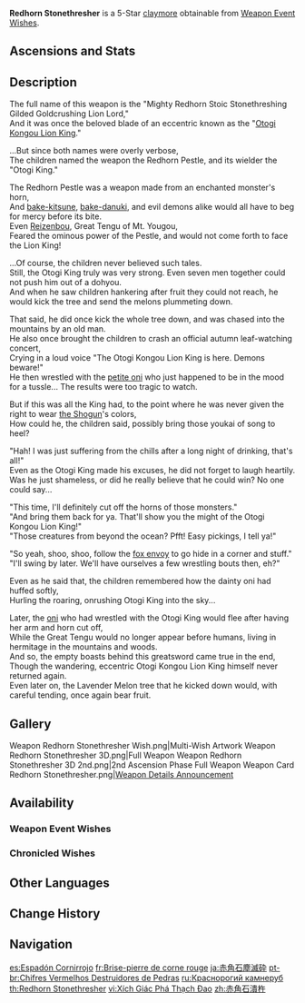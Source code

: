 {{Weapon Infobox
|title          = Redhorn Stone&shy;thresher
|id             = 12510
|image          = <gallery>
Weapon Redhorn Stonethresher.png|Base
Weapon Redhorn Stonethresher 2nd.png|2nd Ascension
</gallery>
|type           = Claymore
|releaseDate    = 2021-12-14
|quality        = 5
|base_atk       = 44b
|2nd_stat_type  = CRIT DMG
|2nd_stat       = 19.2%
|obtain         = Weapon Event Wishes
|passive        = Gokadaiou Otogibanashi
|effect         = DEF is increased by (var1)%. Normal and Charged Attack DMG is increased by (var2)% of DEF.
|eff_rank1_var1 = 28
|eff_rank2_var1 = 35
|eff_rank3_var1 = 42
|eff_rank4_var1 = 49
|eff_rank5_var1 = 56
|eff_rank1_var2 = 40
|eff_rank2_var2 = 50
|eff_rank3_var2 = 60
|eff_rank4_var2 = 70
|eff_rank5_var2 = 80
|eff_att1       = DEF
|eff_att2       = Normal Attack Additive Base DMG Bonus
|eff_att3       = Charged Attack Additive Base DMG Bonus
|eff_att4       = Additive Base DMG Bonus
|eff_scale1     = DEF
}}
{{Description|According to its [[Otogi King|previous owner]], this weapon is the "Mighty Redhorn Stoic Stonethreshing Gilded Goldcrushing Lion Lord" that can send any monster packing with its tail between its legs.}}
'''Redhorn Stonethresher''' is a 5-Star [[claymore]] obtainable from [[Weapon Event Wishes]].

==Ascensions and Stats==
{{Weapon Ascensions and Stats
|ascendMat1 = Narukami's Wisdom
|ascendMat2 = Narukami's Joy
|ascendMat3 = Narukami's Affection
|ascendMat4 = Narukami's Valor
|bossMat1   = Concealed Claw
|bossMat2   = Concealed Unguis
|bossMat3   = Concealed Talon
|commonMat1 = Old Handguard
|commonMat2 = Kageuchi Handguard
|commonMat3 = Famed Handguard
}}

==Description==
The full name of this weapon is the "Mighty Redhorn Stoic Stonethreshing Gilded Goldcrushing Lion Lord,"<br>
And it was once the beloved blade of an eccentric known as the "[[Otogi King|Otogi Kongou Lion King]]."

...But since both names were overly verbose,<br>
The children named the weapon the Redhorn Pestle, and its wielder the "Otogi King."

The Redhorn Pestle was a weapon made from an enchanted monster's horn,<br>
And [[kitsune|bake-kitsune]], [[bake-danuki]], and evil demons alike would all have to beg for mercy before its bite.<br>
Even [[Reizenbou]], Great Tengu of Mt. Yougou,<br>
Feared the ominous power of the Pestle, and would not come forth to face the Lion King!

...Of course, the children never believed such tales.<br/ >
Still, the Otogi King truly was very strong. Even seven men together could not push him out of a dohyou.<br>
And when he saw children hankering after fruit they could not reach, he would kick the tree and send the melons plummeting down.

That said, he did once kick the whole tree down, and was chased into the mountains by an old man.<br>
He also once brought the children to crash an official autumn leaf-watching concert,<br>
Crying in a loud voice "The Otogi Kongou Lion King is here. Demons beware!"<br>
He then wrestled with the [[Mikoshi Chiyo|petite oni]] who just happened to be in the mood for a tussle... The results were too tragic to watch.

But if this was all the King had, to the point where he was never given the right to wear [[Raiden Shogun|the Shogun]]'s colors,<br>
How could he, the children said, possibly bring those youkai of song to heel?

"Hah! I was just suffering from the chills after a long night of drinking, that's all!"<br>
Even as the Otogi King made his excuses, he did not forget to laugh heartily.<br>
Was he just shameless, or did he really believe that he could win? No one could say...

"This time, I'll definitely cut off the horns of those monsters."<br>
"And bring them back for ya. That'll show you the might of the Otogi Kongou Lion King!"<br>
"Those creatures from beyond the ocean? Pfft! Easy pickings, I tell ya!"

"So yeah, shoo, shoo, follow the [[Kitsune Saiguu|fox envoy]] to go hide in a corner and stuff."<br/ >
"I'll swing by later. We'll have ourselves a few wrestling bouts then, eh?"

Even as he said that, the children remembered how the dainty oni had huffed softly,<br/ >
Hurling the roaring, onrushing Otogi King into the sky...

Later, the [[Mikoshi Chiyo|oni]] who had wrestled with the Otogi King would flee after having her arm and horn cut off,<br>
While the Great Tengu would no longer appear before humans, living in hermitage in the mountains and woods.<br/ >
And so, the empty boasts behind this greatsword came true in the end,<br/ >
Though the wandering, eccentric Otogi Kongou Lion King himself never returned again.<br/ >
Even later on, the Lavender Melon tree that he kicked down would, with careful tending, once again bear fruit.

==Gallery==
<gallery>
Weapon Redhorn Stonethresher Wish.png|Multi-Wish Artwork
Weapon Redhorn Stonethresher 3D.png|Full Weapon
Weapon Redhorn Stonethresher 3D 2nd.png|2nd Ascension Phase Full Weapon
Weapon Card Redhorn Stonethresher.png|[https://twitter.com/GenshinImpact/status/1469154913129156608 Weapon Details Announcement]
</gallery>

==Availability==
===Weapon Event Wishes===
{{Featured}}

===Chronicled Wishes===
{{Featured|chronicled=1}}

==Other Languages==
{{Other Languages
|1_en     = Redhorn Stonethresher
|1_zhs    = 赤角石溃杵
|1_zhs_rm = Chìjiǎo Shíkuìchǔ
|1_zht    = 赤角石潰杵
|1_zht_rm = Chìjiǎo Shíkuìchǔ
|1_zh_tl  = Red Horn Stone-Destroying Baton
|1_ja     = 赤角石塵滅砕
|1_ja_rm  = Sekkaku Sekijin Messai{{Assumed}}
|1_ja_tl  = Redhorn Stone-to-Dust-Destructive-Smasher
|1_ko     = {{tt|쇄석|碎石}}의 붉은 뿔
|1_ko_rm  = Soeseok-ui Bulgeun Ppul
|1_ko_tl  = Stonethresher's Redhorn
|1_es     = Espadón Cornirrojo
|1_es_tl  = Red Horned Greatsword
|1_fr     = Brise-pierre de corne rouge
|1_fr_tl  = Redhorn Stonebreaker
|1_ru     = Краснорогий камнеруб
|1_ru_tl  = Redhorn Stonecutter
|1_th     = Redhorn Stonethresher
|1_vi     = {{tt|Xích Giác Phá Thạch Đao|赤角破石刀}}
|1_vi_tl  = Redhorn Stone-Destroying Broadsword
|1_de     = Rothorn-Steinbrecher
|1_de_tl  = Redhorn Stonebreaker
|1_id     = Redhorn Stonethresher
|1_pt     = Chifres Vermelhos Destruidores de Pedras
|1_pt_tl  = Stone-Destroying Red Horns
|1_tr     = Taşkıran Kızılboynuz
|1_tr_tl  = Stonebreaker Redhorn
|1_it     = Spaccarocce Cornorosso
|1_it_tl  = Redhorn Rockbreaker
|2_en     = Gokadaiou Otogibanashi
|2_zhs    = 御伽大王御伽话
|2_zhs_rm = Yùjiā Dàwáng Yùjiā Huà
|2_zht    = 御伽大王御伽話
|2_zht_rm = Yùjiā Dàwáng Yùjiā Huà
|2_zh_tl  = Otogi King's Fairy Tale
|2_ja     = 御伽大王の御伽話
|2_ja_rm  = Gokadaiou no Otogibanashi{{Assumed}}
|2_ja_tl  = Otogi King's Fairy Tale
|2_ko     = 오토기 대왕의 동화
|2_ko_rm  = Otogi Daewang-ui Donghwa
|2_ko_tl  = Otogi King's Fairy Tale
|2_es     = Cuentos del rey Otogi
|2_es_tl  = Stories of the Otogi King
|2_fr     = Gokadaiou du Roi Otogi
|2_fr_tl  = Otogi King's Gokadaiou
|2_ru     = Гокадайо Отогибанаси
|2_th     = Gokadaiou Otogibanashi
|2_vi     = Gokadaiou Otogibanashi
|2_de     = Gokadaiou Otogibanashi
|2_id     = Gokadaiou Otogibanashi
|2_pt     = Gokadaiou Otogibanashi
|2_tr     = Gokadaiou Otogibanashi
|2_it     = Gokadaiou Otogibanashi
}}

==Change History==
{{Change History|2.3}}

==Navigation==
{{Weapon Navbox|Claymores}}

[[es:Espadón Cornirrojo]]
[[fr:Brise-pierre de corne rouge]]
[[ja:赤角石塵滅砕]]
[[pt-br:Chifres Vermelhos Destruidores de Pedras]]
[[ru:Краснорогий камнеруб]]
[[th:Redhorn Stonethresher]]
[[vi:Xích Giác Phá Thạch Đao]]
[[zh:赤角石潰杵]]
